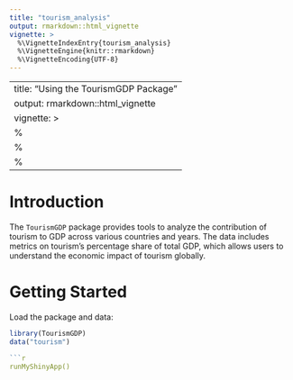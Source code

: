 ```yaml
---
title: "tourism_analysis"
output: rmarkdown::html_vignette
vignette: >
  %\VignetteIndexEntry{tourism_analysis}
  %\VignetteEngine{knitr::rmarkdown}
  %\VignetteEncoding{UTF-8}
---
```


---
title: "Using the TourismGDP Package"
output: rmarkdown::html_vignette
vignette: >
  %\VignetteIndexEntry{Using the TourismGDP Package}
  %\VignetteEngine{knitr::rmarkdown}
  %\VignetteEncoding{UTF-8}
---

# Introduction

The `TourismGDP` package provides tools to analyze the contribution of tourism to GDP across various countries and years. The data includes metrics on tourism's percentage share of total GDP, which allows users to understand the economic impact of tourism globally.

# Getting Started

Load the package and data:

```r
library(TourismGDP)
data("tourism")

```r
runMyShinyApp()
```

